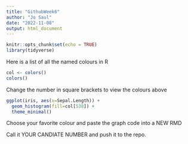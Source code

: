 ```yaml
---
title: "GithubWeek6"
author: "Jo Saul"
date: "2022-11-08"
output: html_document
---
```


```r
knitr::opts_chunk$set(echo = TRUE)
library(tidyverse)
```

Here is a list of all the named colours in R
```r
col <- colors()
colors()
```

Change the number in square brackets to view the colours above
```r
ggplot(iris, aes(x=Sepal.Length)) +
  geom_histogram(fill=col[538]) +
  theme_minimal()
```

Choose your favorite colour and paste the graph code into a NEW RMD

Call it YOUR CANDIATE NUMBER and push it to the repo.


